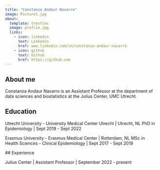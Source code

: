```yaml
---
title: "Constanza Andaur Navarro"
image: Picture1.jpg 
about:
  template: trestles
  image: profile.jpg
  links:
    - icon: linkedin
      text: Linkedin
      href: www.linkedin.com/in/constanza-andaur-navarro 
    - icon: github
      text: Github
      href: https://github.com
---
```


## About me

Constanza Andaur Navarro is an Assistant Professor at the department of data sciences and biostatistics at the Julius Center, UMC Utrecht.

## Education

Utrecht University - University Medical Center Utrecht \| Utrecht, NL
PhD in Epidemiology \| Sept 2019 - Sept 2022

Erasmus University - Erasmus Medical Center \| Rotterdam, NL
MSc in Health Sciences - Clinical Epidemiology \| Sept 2017 - Sept 2019

\## Experience

Julius Center \| Assistant Professor \| September 2022 - present
